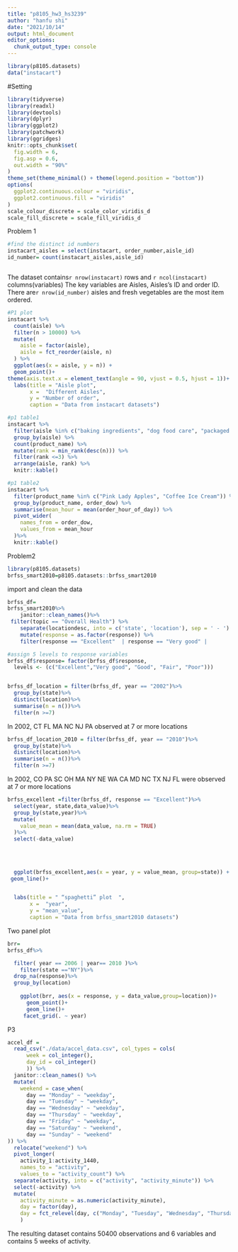 ```yaml
---
title: "p8105_hw3_hs3239"
author: "hanfu shi"
date: "2021/10/14"
output: html_document
editor_options: 
  chunk_output_type: console
---
```


```r
library(p8105.datasets)
data("instacart")

```

#Setting
```r
library(tidyverse)
library(readxl)
library(devtools)
library(dplyr)
library(ggplot2)
library(patchwork)
library(ggridges)
knitr::opts_chunk$set(
  fig.width = 6,
  fig.asp = 0.6,
  out.width = "90%"
)
theme_set(theme_minimal() + theme(legend.position = "bottom"))
options(
  ggplot2.continuous.colour = "viridis",
  ggplot2.continuous.fill = "viridis"
)
scale_colour_discrete = scale_color_viridis_d
scale_fill_discrete = scale_fill_viridis_d
```

Problem 1
```r
#find the distinct id numbers
instacart_aisles = select(instacart, order_number,aisle_id)
id_number= count(instacart_aisles,aisle_id)



```
The dataset contains`r nrow(instacart)` rows and `r ncol(instacart)` columns(variables)
The key variables are Aisles, Aisles's ID and order ID. There are`r nrow(id_number)` aisles and fresh vegetables are the most item ordered.


```r
#P1 plot
instacart %>% 
  count(aisle) %>% 
  filter(n > 10000) %>% 
  mutate(
    aisle = factor(aisle),
    aisle = fct_reorder(aisle, n)
  ) %>% 
  ggplot(aes(x = aisle, y = n)) +
  geom_point()+
theme(axis.text.x = element_text(angle = 90, vjust = 0.5, hjust = 1))+
  labs(title = "Aisle plot",
       x =  "Different Aisles",
       y = "Number of order",
       caption = "Data from instacart datasets")
```


```r
#p1 table1
instacart %>% 
  filter(aisle %in% c("baking ingredients", "dog food care", "packaged vegetables fruits")) %>% 
  group_by(aisle) %>% 
  count(product_name) %>% 
  mutate(rank = min_rank(desc(n))) %>% 
  filter(rank <=3) %>% 
  arrange(aisle, rank) %>% 
  knitr::kable()
```


```r
#p1 table2
instacart %>% 
  filter(product_name %in% c("Pink Lady Apples", "Coffee Ice Cream")) %>% 
  group_by(product_name, order_dow) %>% 
  summarise(mean_hour = mean(order_hour_of_day)) %>% 
  pivot_wider(
    names_from = order_dow,
    values_from = mean_hour
  )%>%
  knitr::kable()

```

Problem2

```r
library(p8105.datasets)
brfss_smart2010=p8105.datasets::brfss_smart2010
```


import and clean the data
```r
brfss_df=
brfss_smart2010%>% 
    janitor::clean_names()%>%
 filter(topic == "Overall Health") %>%
    separate(locationdesc, into = c('state', 'location'), sep = ' - ') %>%
    mutate(response = as.factor(response)) %>%
    filter(response == "Excellent"  | response == "Very good" |          response == "Good" | response == "Fair" | response == "Poor") 

#assign 5 levels to response variables
brfss_df$response= factor(brfss_df$response,
  levels <- (c("Excellent","Very good", "Good", "Fair", "Poor")))



```



```r
brfss_df_location = filter(brfss_df, year == "2002")%>%
  group_by(state)%>%
  distinct(location)%>%
  summarise(n = n())%>% 
  filter(n >=7)


```

In 2002, CT FL MA NC NJ PA observed at 7 or more locations


```r
brfss_df_location_2010 = filter(brfss_df, year == "2010")%>%
  group_by(state)%>%
  distinct(location)%>%
  summarise(n = n())%>% 
  filter(n >=7)

```
In 2002, CO PA SC OH MA NY NE WA CA MD NC TX NJ FL were observed at 7 or more locations

```r
brfss_excellent =filter(brfss_df, response == "Excellent")%>% 
  select(year, state,data_value)%>%
  group_by(state,year)%>%
  mutate(
    value_mean = mean(data_value, na.rm = TRUE)
  )%>%
  select(-data_value)
 
  
 
  
  ggplot(brfss_excellent,aes(x = year, y = value_mean, group=state)) +
 geom_line()+


  labs(title = " “spaghetti” plot  ",
       x =  "year",
       y = "mean_value",
       caption = "Data from brfss_smart2010 datasets")


```




Two panel plot
```r
brr=
brfss_df%>%

  filter( year == 2006 | year== 2010 )%>%
    filter(state =="NY")%>%
  drop_na(response)%>%
  group_by(location)
  
    ggplot(brr, aes(x = response, y = data_value,group=location))+
      geom_point()+
      geom_line()+
     facet_grid(. ~ year) 

```




P3

```r
accel_df = 
  read_csv("./data/accel_data.csv", col_types = cols(
      week = col_integer(),
      day_id = col_integer()
      )) %>%
  janitor::clean_names() %>% 
  mutate(
    weekend = case_when(
      day == "Monday" ~ "weekday",
      day == "Tuesday" ~ "weekday",
      day == "Wednesday" ~ "weekday",
      day == "Thursday" ~ "weekday",
      day == "Friday" ~ "weekday",
      day == "Saturday" ~ "weekend",
      day == "Sunday" ~ "weekend"
)) %>% 
  relocate("weekend") %>%
  pivot_longer(
    activity_1:activity_1440, 
    names_to = "activity",
    values_to = "activity_count") %>% 
  separate(activity, into = c("activity", "activity_minute")) %>%
  select(-activity) %>%
  mutate(
    activity_minute = as.numeric(activity_minute),
    day = factor(day),
    day = fct_relevel(day, c("Monday", "Tuesday", "Wednesday", "Thursday", "Friday", "Saturday", "Sunday"))
    )

```

The resulting dataset contains 50400 observations and 6 variables and contains 5 weeks of activity.


```r


```
